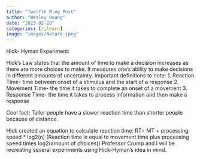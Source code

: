 ```yaml
---
title: "Twelfth Blog Post"
author: "Wesley Huang"
date: "2023-02-28"
categories: [r,learn]
image: "images/Nature.jpeg"
---
```


Hick- Hyman Experiment:

Hick's Law states that the amount of time to make a decision increases as there are more choices to make. It measures one's ability to make decisions in different amounts of uncertainty. Important definitions to note: 1. Reaction Time- time between onset of a stimulus and the start of a response 2. Movement Time- the time it takes to complete an onset of a movement 3. Response Time- the time it takes to process information and then make a response

Cool fact: Taller people have a slower reaction time than shorter people because of distance.

Hick created an equation to calculate reaction time: RT= MT + processing speed \* log2(n) (Reaction time is equal to movement time plus processing speed times log2(amount of choices)) Professor Crump and I will be recreating several experiments using Hick-Hyman's idea in mind.
